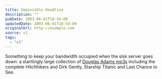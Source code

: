 ```yaml
---
title: Impossible Deadline
description: ""
pubDate: 2003-06-01T18:54:09
updatedDate: 2003-06-01T18:54:09
originalUrl: http://example.com
source: v1
tags:
  - "v1"
---
```


Something to keep your bandwidth occupied when the slsk server goes down: a startlingly large collection of [Douglas Adams mp3s][1] including the complete Hitchhikers and Dirk Gently, Starship Titanic and Last Chance to See.

[1]: http://mediawhore.wi2600.org/audio/mp3/Douglas_Adams/ "wi2600.org: Douglas Adams media archive"
